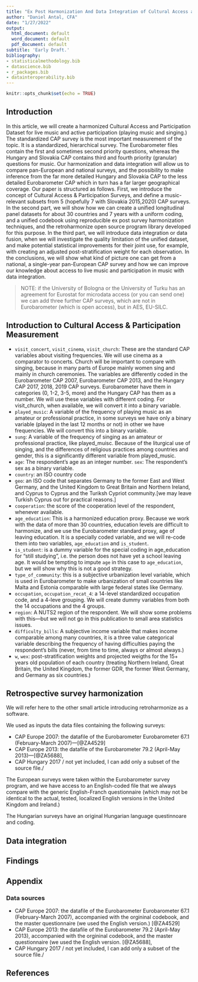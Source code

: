 ```yaml
---
title: "Ex Post Harmonization And Data Integration of Cultural Access and Participation Surveys"
author: "Daniel Antal, CFA"
date: "1/27/2022"
output:
  html_document: default
  word_document: default
  pdf_document: default
subtitle: 'Early Draft.'
bibliography:
- statisticalmethodology.bib
- datascience.bib
- r_packages.bib
- datainteroperability.bib
---
```


```r
knitr::opts_chunk$set(echo = TRUE)
```

## Introduction


In this article, we will create a harmonized Cultural Access and Participation Dataset for live music and active participation (playing music and singing.)  The standardized CAP survey is the most important measurement of the topic.  It is a standardized, hierarchical survey. The Eurobarometer files contain the first and sometimes second priority questions, whereas the Hungary and Slovakia CAP contains third and fourth priority (granular) questions for music. 
Our harmonization and data integration will allow us to compare pan-European and national surveys, and the possibility to make inference from the far more detailed Hungary and Slovakia CAP to the less detailed Eurobarometer CAP which in turn has a far larger geographical coverage. 
Our paper is structured as follows.  First, we introduce the concept of Cultural Access & Participation Surveys, and define a music-relevant subsets from 5 (hopefully 7 with Slovakia 2015,2020) CAP surveys. In the second part, we will show how we can create a unified longitudinal panel datasets for about 30 countries and 7 years with a uniform coding, and a unified codebook using reproducible ex post survey harmonization techniques, and the retroharmonize open source program library developed for this purpose. In the third part, we will introduce data integration or data fusion, when we will investigate the quality limitation of the unified dataset, and make potential statistical improvements for their joint use, for example, with creating an adjusted post-stratification weight for each observation.
In the conclusions, we will show what kind of picture one can get from a national, a single-year pan-European CAP survey and how we can improve our knowledge about access to live music and participation in music with data integration.

> NOTE: if the University of Bologna or the University of Turku has an agreement for Eurostat for microdata access (or you can send one) we can add three further CAP surveys, which are not in Eurobarometer (which is open access), but in AES, EU-SILC.


## Introduction to Cultural Access & Participation Measurement

- `visit_concert`, `visit_cinema`, `visit_church`:  These are the standard CAP variables about visiting frequencies.  We will use cinema as a comparator to concerts. Church will be important to compare with singing, because in many parts of Europe mainly women sing and mainly in church ceremonies. The variables are differently coded in the Eurobarometer CAP 2007, Eurobarometer CAP 2013, and the Hungary CAP 2017, 2018, 2019 CAP surveys. Eurobarometer have them in categories (0, 1-2, 3-5, more) and the Hungary CAP has them as a number.  We will use these variables with different coding.  For visit_church, when available, we will convert it into a binary variable.
- `played_music`:  A variable of the frequency of playing music as an amateur or professional practice, in some surveys we have only a binary variable (played in the last 12 months or not) in other we have frequencies. We will convert this into a binary variable. 
- `sung`: A variable of the frequency of singing as an amateur or professional practice, like played_muisc. Because of the liturgical use of singing, and the differences of religious practices among countries and gender, this is a significantly different variable from played_music.
- `age`: The respondent’s age as an integer number. 
`sex`: The respondent’s sex as a binary variable. 
- `country`:  an ISO country code
- `geo`: an ISO code that separates Germany to the former East and West Germany, and the United Kingdom to Great Britain and Northern Ireland, and Cyprus to Cyprus and the Turiksh Cypriot community.[we may leave Turkish Cyprus out for practical reasons.]
- `cooperation`: the score of the cooperation level of the respondent, whenever available. 
- `age_education`: This is a harmonized education proxy. Because we work with the data of more than 30 countries, education levels are difficult to harmonize, and we use the Eurobarometer standard proxy, age of leaving education.   It is a specially coded variable, and we will re-code them into two variables, `age_education` and `is_student`. 
- `is_student`: is a dummy variable for the special coding in age_education for “still studying”,  i.e. the person does not have yet a school leaving age. It would be tempting to impute `age` in this case to `age_education`, but we will show why this is not a good strategy.
- `type_of_community`: this is a subjective urbanization level variable, which is used in Eurobarometer to make urbanization of small countries like Malta and Estonia comparable with large federal states like Germany. 
- `occupation`, `occupation_recat_4`: a 14-level standardized occupation code, and a 4-leve grouping.  We will create dummy variables from both the 14 occupations and the 4 groups.
- `region`:  A NUTS2 region of the respondent.  We will show some problems with this---but we will not go in this publication to small area statistics issues. 
- `difficulty_bills`:  A subjective income variable that makes income comparable among many countries, it is a three value categorical variable describing the frequency of having difficulties paying the respondent’s bills (never, from time to time, always or almost always.)
- `w`, `wex`:  post-stratification weights and projected weigths for the 15+ years old population of each country (treating Northern Ireland, Great Britain, the United Kingdom, the former GDR, the former West Germany, and Germany as six countries.)



## Retrospective survey harmonization

We will refer here to the other small article introducing retroharmonize as a software.

We used as inputs the data files containing the following surveys:

- CAP Europe 2007: the datafile of the Eurobarometer Eurobarometer 67.1 (February-March 2007)---[@ZA4529]
- CAP Europe 2013: the datafile of the Eurobarometer 79.2 (April-May 2013)---[@ZA5688], 
- CAP Hungary 2017 / not yet included, I can add only a subset of the source file./

The European surveys were taken within the Eurobarometer survey program, and we have access to an English-coded file that we always compare with the generic English-Franch questionnaire (which may not be identical to the actual, tested, localized English versions in the United Kingdom and Ireland.)

The Hungarian surveys have an original Hungarian language questinnoare and coding. 

## Data integration

## Findings


## Appendix {-}

### Data sources {-}

- CAP Europe 2007: the datafile of the Eurobarometer Eurobarometer 67.1 (February-March 2007), accompanied with the orgininal codebook, and the master questionnaire (we used the English version.) [@ZA4529]
- CAP Europe 2013: the datafile of the Eurobarometer 79.2 (April-May 2013), accompanied with the orgininal codebook, and the master questionnaire (we used the English version. [@ZA5688], 
- CAP Hungary 2017 / not yet included, I can add only a subset of the source file./

## References

